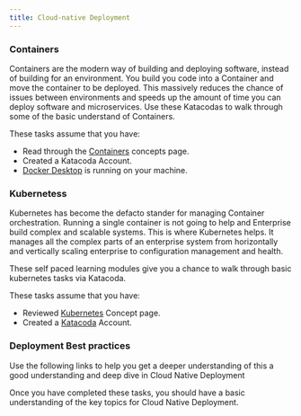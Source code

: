 ```yaml
---
title: Cloud-native Deployment
---
```


### Containers

Containers are the modern way of building and deploying software, instead of building for an environment. You build you code into a Container and move the container to be deployed. This massively reduces the chance of issues between environments and speeds up the amount of time you can deploy software and microservices. Use these Katacodas to walk through some of the basic understand of Containers. 

These tasks assume that you have:
 - Read through the [Containers](/concepts/containers) concepts page.
 - Created a <XLink to="https://www.katacoda.com/signup">Katacoda</XLink> Account.
 - [Docker Desktop](/enablement/prereqs) is running on your machine.

<ActivationPage content="containers" tileColor="bx--article-card--ibm">
</ActivationPage>

### Kubernetess

Kubernetes has become the defacto stander for managing Container orchestration. Running a single container is not going to help and Enterprise build complex and scalable systems. This is where Kubernetes helps. It manages all the complex parts of an enterprise system from horizontally and vertically scaling enterprise to configuration management and health.

These self paced learning modules  give you a chance to walk through basic kubernetes tasks via Katacoda. 

These tasks assume that you have:
 - Reviewed [Kubernetes](/concepts/kubernetes) Concept page.
 - Created a [Katacoda](https://www.katacoda.com/signup) Account.

<ActivationPage content="kubernetes" tileColor="bx--article-card--ibm">
</ActivationPage>

### Deployment Best practices

Use the following links to help you get a deeper understanding of this a good understanding and deep dive in Cloud Native Deployment

<ActivationPage content="cndp">
</ActivationPage>

Once you have completed these tasks, you should have a basic understanding of the key topics for Cloud Native Deployment.


